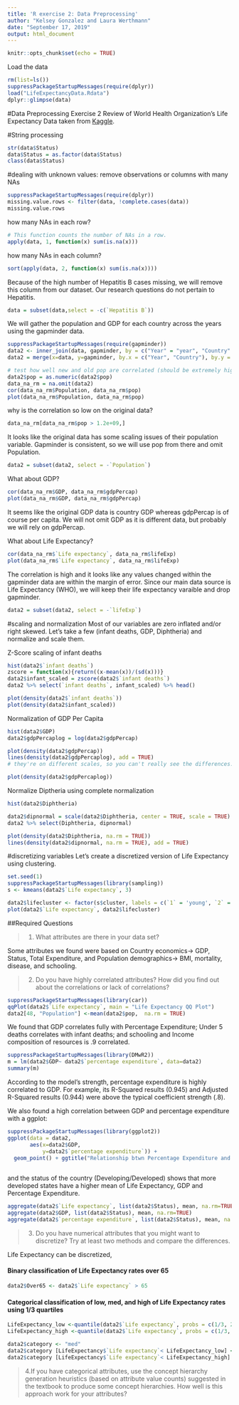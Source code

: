 ```yaml
---
title: 'R exercise 2: Data Preprocessing'
author: "Kelsey Gonzalez and Laura Werthmann"
date: "September 17, 2019"
output: html_document
---
```


```r
knitr::opts_chunk$set(echo = TRUE)
```

Load the data 
```r
rm(list=ls())
suppressPackageStartupMessages(require(dplyr))
load("LifeExpectancyData.Rdata")
dplyr::glimpse(data)
```


#Data Preprocessing Exercise 2
Review of World Health Organization's Life Expectancy Data taken from [Kaggle](https://www.kaggle.com/kumarajarshi/life-expectancy-who).


#String processing

```r
str(data$Status)
data$Status = as.factor(data$Status)
class(data$Status)
```


#dealing with unknown values: remove observations or columns with many NAs
```r
suppressPackageStartupMessages(require(dplyr))
missing.value.rows <- filter(data, !complete.cases(data)) 
missing.value.rows
```
how many NAs in each row? 
```r
# This function counts the number of NAs in a row.
apply(data, 1, function(x) sum(is.na(x)))
```
how many NAs in each column? 
```r
sort(apply(data, 2, function(x) sum(is.na(x))))

```

Because of the high number of Hepatitis B cases missing, we will remove this column from our dataset. Our research questions do not pertain to Hepatitis.
```r
data = subset(data,select = -c(`Hepatitis B`))
```



We will gather the population and GDP for each country across the years using the gapminder data.
```r
suppressPackageStartupMessages(require(gapminder))
data2 <- inner_join(data, gapminder, by = c("Year" = "year", "Country" = "country"))
data2 = merge(x=data, y=gapminder, by.x = c("Year", "Country"), by.y = c("year", "country"))
```


```r
# test how well new and old pop are correlated (should be extremely high)
data2$pop = as.numeric(data2$pop)
data_na_rm = na.omit(data2)
cor(data_na_rm$Population, data_na_rm$pop)
plot(data_na_rm$Population, data_na_rm$pop)
```
why is the correlation so low on the original data? 
```r
data_na_rm[data_na_rm$pop > 1.2e+09,]
```
It looks like the original data has some scaling issues of their population variable. Gapminder is consistent, so we will use pop from there and omit Population.
```r
data2 = subset(data2, select = -`Population`)
```




What about GDP?
```r
cor(data_na_rm$GDP, data_na_rm$gdpPercap)
plot(data_na_rm$GDP, data_na_rm$gdpPercap)

```
It seems like the original GDP data is country GDP whereas gdpPercap is of course per capita. We will not omit GDP as it is different data, but probably we will rely on gdpPercap. 

What about Life Expectancy?
```r
cor(data_na_rm$`Life expectancy`, data_na_rm$lifeExp)
plot(data_na_rm$`Life expectancy`, data_na_rm$lifeExp)
```
The correlation is high and it looks like any values changed within the gapminder data are within the margin of error. Since our main data source is Life Expectancy (WHO), we will keep their life expectancy varaible and drop gapminder. 

```r
data2 = subset(data2, select = -`lifeExp`)
```


#scaling and normalization
Most of our variables are zero inflated and/or right skewed. Let's take a few (infant deaths, GDP, Diphtheria) and normalize and scale them.

Z-Score scaling of infant deaths 
```r
hist(data2$`infant deaths`)
zscore = function(x){return((x-mean(x))/(sd(x)))}
data2$infant_scaled = zscore(data2$`infant deaths`)
data2 %>% select(`infant deaths`, infant_scaled) %>% head()

plot(density(data2$`infant deaths`))
plot(density(data2$infant_scaled))

```


Normalization of GDP Per Capita
```r
hist(data2$GDP)
data2$gdpPercaplog = log(data2$gdpPercap)

plot(density(data2$gdpPercap))
lines(density(data2$gdpPercaplog), add = TRUE)
# they're on different scales, so you can't really see the differences. 

plot(density(data2$gdpPercaplog))

```

Normalize Diptheria using complete normalization

```r
hist(data2$Diphtheria)

data2$dipnormal = scale(data2$Diphtheria, center = TRUE, scale = TRUE)
data2 %>% select(Diphtheria, dipnormal)

plot(density(data2$Diphtheria, na.rm = TRUE))
lines(density(data2$dipnormal, na.rm = TRUE), add = TRUE)


```

#discretizing variables
Let's create a discretized version of Life Expectancy using clustering. 
```r
set.seed(1)
suppressPackageStartupMessages(library(sampling))
s <- kmeans(data2$`Life expectancy`, 3)

data2$lifecluster <- factor(s$cluster, labels = c(`1` = 'young', `2` = 'middle',`3` = 'high'), ordered = TRUE)
plot(data2$`Life expectancy`, data2$lifecluster)
```


##Required Questions

>1. What attributes are there in your data set?

Some attributes we found were based on Country economics-> GDP, Status, Total Expenditure, 
and Population demographics-> BMI, mortality, disease, and schooling.

>2. Do you have highly correlated attributes? How did you find out about the correlations or lack of correlations?

```r
suppressPackageStartupMessages(library(car))
qqPlot(data2$`Life expectancy`, main = "Life Expectancy QQ Plot")
data2[48, "Population"] <-mean(data2$pop,  na.rm = TRUE)

```

We found that GDP correlates fully with Percentage Expenditure; Under 5 deaths correlates with infant deaths; and schooling and Income composition of resources is .9 correlated. 

```r
suppressPackageStartupMessages(library(DMwR2))
m = lm(data2$GDP~ data2$`percentage expenditure`, data=data2)
summary(m)
```


According to the model's strength, percentage expenditure is highly correlated to GDP. For example, its R-Squared results (0.945) and Adjusted R-Squared results (0.944) were above the typical coefficient strength (.8). 


We also found a high correlation between GDP and percentage expenditure with a ggplot: 
```r
suppressPackageStartupMessages(library(ggplot2))
ggplot(data = data2,
       aes(x=data2$GDP,
           y=data2$`percentage expenditure`)) +
  geom_point() + ggtitle("Relationship btwn Percentage Expenditure and GDP")
  
```


and the status of the country (Developing/Developed) shows that more developed states have a higher mean of Life Expectancy, GDP and Percentage Expenditure. 
```r
aggregate(data2$`Life expectancy`, list(data2$Status), mean, na.rm=TRUE)
aggregate(data2$GDP, list(data2$Status), mean, na.rm=TRUE)
aggregate(data2$`percentage expenditure`, list(data2$Status), mean, na.rm=TRUE)

```

>3. Do you have numerical attributes that you might want to discretize? Try at least two methods and compare the differences.

Life Expectancy can be discretized, 

#### Binary classification of Life Expectancy rates over 65
```r
data2$Over65 <- data2$`Life expectancy` > 65

```
#### Categorical classification of low, med, and high of Life Expectancy rates using 1/3 quartiles

```r
LifeExpectancy_low <-quantile(data2$`Life expectancy`, probs = c(1/3, 2/3), na.rm = TRUE)[1]
LifeExpectancy_high <-quantile(data2$`Life expectancy`, probs = c(1/3, 2/3), na.rm = TRUE)[2]
```

```r
data2$category <- "med"
data2$category [LifeExpectancy$`Life expectancy`< LifeExpectancy_low] <- "Low"
data2$category [LifeExpectancy$`Life expectancy`< LifeExpectancy_high] <- "High"

```



>4.If you have categorical attributes, use the concept hierarchy generation heuristics (based on attribute value counts) suggested in the textbook to produce some concept hierarchies. How well is this approach work for your attributes?


